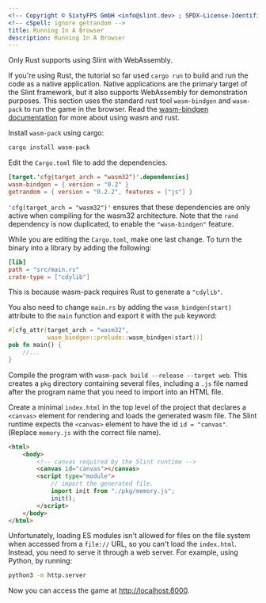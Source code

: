 ```yaml
---
<!-- Copyright © SixtyFPS GmbH <info@slint.dev> ; SPDX-License-Identifier: MIT -->
<!-- cSpell: ignore getrandom -->
title: Running In A Browser
description: Running In A Browser
---
```



<Aside type="caution" title="Caution">
Only Rust supports using Slint with WebAssembly.
</Aside>

If you're using Rust, the tutorial so far used `cargo run` to build and run the code as a native application.
Native applications are the primary target of the Slint framework, but it also supports WebAssembly
for demonstration purposes. This section uses the standard rust tool `wasm-bindgen` and
`wasm-pack` to run the game in the browser. Read the [wasm-bindgen documentation](https://rustwasm.github.io/docs/wasm-bindgen/examples/without-a-bundler.html)
for more about using wasm and rust.

Install `wasm-pack` using cargo:

```sh
cargo install wasm-pack
```

Edit the `Cargo.toml` file to add the dependencies.

```toml
[target.'cfg(target_arch = "wasm32")'.dependencies]
wasm-bindgen = { version = "0.2" }
getrandom = { version = "0.2.2", features = ["js"] }
```

`'cfg(target_arch = "wasm32")'` ensures that these dependencies are only active
when compiling for the wasm32 architecture. Note that the `rand` dependency is now duplicated,
to enable the `"wasm-bindgen"` feature.

While you are editing the `Cargo.toml`, make one last change. To turn the binary into
a library by adding the following:

```toml
[lib]
path = "src/main.rs"
crate-type = ["cdylib"]
```

This is because wasm-pack requires Rust to generate a `"cdylib"`.

You also need to change `main.rs` by adding the `wasm_bindgen(start)`
attribute to the `main` function and export it with the `pub` keyword:

```rust
#[cfg_attr(target_arch = "wasm32",
           wasm_bindgen::prelude::wasm_bindgen(start))]
pub fn main() {
    //...
}
```

Compile the program with `wasm-pack build --release --target web`. This
creates a `pkg` directory containing several files, including a `.js` file
named after the program name that you need to import into an HTML file.

Create a minimal `index.html` in the top level of the project that declares a `<canvas>` element for rendering and loads the generated wasm
file. The Slint runtime expects the `<canvas>` element to have the id `id = "canvas"`.
(Replace `memory.js` with the correct file name).

```html
<html>
    <body>
        <!-- canvas required by the Slint runtime -->
        <canvas id="canvas"></canvas>
        <script type="module">
            // import the generated file.
            import init from "./pkg/memory.js";
            init();
        </script>
    </body>
</html>
```

Unfortunately, loading ES modules isn't allowed for files on the file system when accessed from a
`file://` URL, so you can't load the `index.html`. Instead, you need to serve it through a web server.
For example, using Python, by running:

```sh
python3 -m http.server
```

Now you can access the game at [http://localhost:8000](http://localhost:8000/).
